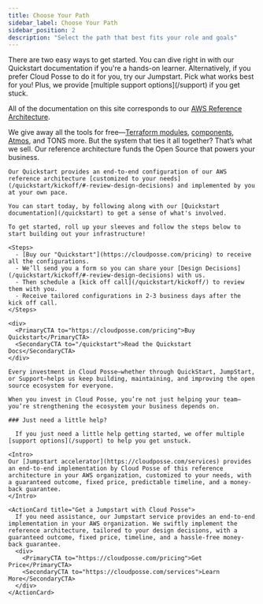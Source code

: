 ```yaml
---
title: Choose Your Path
sidebar_label: Choose Your Path
sidebar_position: 2
description: "Select the path that best fits your role and goals"
---
```



<Intro>
  There are two easy ways to get started. You can dive right in with our Quickstart documentation if you're a hands-on learner. Alternatively, if you prefer Cloud Posse to do it for you, try our Jumpstart. Pick what works best for you! Plus, we provide [multiple support options](/support) if you get stuck.
</Intro>

All of the documentation on this site corresponds to our [AWS Reference Architecture](https://cloudposse.com/services).

We give away all the tools for free—[Terraform modules](https://github.com/cloudposse), [components](https://github.com/cloudposse-terraform-components), [Atmos](https://atmos.tools), and TONS more. But the system that ties it all together? That’s what we sell. Our reference architecture funds the Open Source that powers your business.

<Tabs>
  <TabItem value="quickstart" label="Quickstart (DIY)">

    Our Quickstart provides an end-to-end configuration of our AWS reference architecture [customized to your needs](/quickstart/kickoff/#-review-design-decisions) and implemented by you at your own pace.

    You can start today, by following along with our [Quickstart documentation](/quickstart) to get a sense of what's involved.

    To get started, roll up your sleeves and follow the steps below to start building out your infrastructure!

    <Steps>
      - [Buy our "Quickstart"](https://cloudposse.com/pricing) to receive all the configurations.
      - We’ll send you a form so you can share your [Design Decisions](/quickstart/kickoff/#-review-design-decisions) with us.
      - Then schedule a [kick off call](/quickstart/kickoff/) to review them with you.
      - Receive tailored configurations in 2-3 business days after the kick off call.
    </Steps>

    <div>
      <PrimaryCTA to="https://cloudposse.com/pricing">Buy Quickstart</PrimaryCTA>
      <SecondaryCTA to="/quickstart">Read the Quickstart Docs</SecondaryCTA>
    </div>

    Every investment in Cloud Posse—whether through QuickStart, JumpStart, or Support—helps us keep building, maintaining, and improving the open source ecosystem for everyone.

    When you invest in Cloud Posse, you’re not just helping your team—you’re strengthening the ecosystem your business depends on.

    ### Just need a little help?

      If you just need a little help getting started, we offer multiple [support options](/support) to help you get unstuck.

  </TabItem>

  <TabItem value="jumpstart" label="Jumpstart">

    <Intro>
    Our [Jumpstart accelerator](https://cloudposse.com/services) provides an end-to-end implementation by Cloud Posse of this reference architecture in your AWS organization, customized to your needs, with a guaranteed outcome, fixed price, predictable timeline, and a money-back guarantee.
    </Intro>

    <ActionCard title="Get a Jumpstart with Cloud Posse">
      If you need assistance, our Jumpstart service provides an end-to-end implementation in your AWS organization. We swiftly implement the reference architecture, tailored to your design decisions, with a guaranteed outcome, fixed price, timeline, and a hassle-free money-back guarantee.
      <div>
        <PrimaryCTA to="https://cloudposse.com/pricing">Get Price</PrimaryCTA>
        <SecondaryCTA to="https://cloudposse.com/services">Learn More</SecondaryCTA>
      </div>
    </ActionCard>

  </TabItem>
</Tabs>
